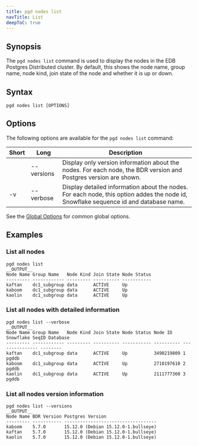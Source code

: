 ```yaml
---
title: pgd nodes list
navTitle: List
deepToC: true
---
```


## Synopsis

The `pgd nodes list` command is used to display the nodes in the EDB Postgres Distributed cluster. By default, this shows the node name, group name, node kind, join state of the node and whether it is up or down.

## Syntax

```plaintext
pgd nodes list [OPTIONS]
```

## Options

The following options are available for the `pgd nodes list` command:

| Short | Long       | Description                                                                                                                          |
|-------|------------|--------------------------------------------------------------------------------------------------------------------------------------|
|       | --versions | Display only version information about the nodes. For each node, the BDR version and Postgres version are shown.                     |
| -v    | --verbose  | Display detailed information about the nodes. For each node, this option addes the node id, Snowflake sequence id and database name. |


See the [Global Options](../#global-options) for common global options.

## Examples

### List all nodes

```shell
pgd nodes list
__OUTPUT__
Node Name Group Name   Node Kind Join State Node Status
--------- ------------ --------- ---------- -----------
kaftan    dc1_subgroup data      ACTIVE     Up         
kaboom    dc1_subgroup data      ACTIVE     Up         
kaolin    dc1_subgroup data      ACTIVE     Up   
```

### List all nodes with detailed information

```shell
pgd nodes list --verbose
__OUTPUT__
Node Name Group Name   Node Kind Join State Node Status Node ID    Snowflake SeqID Database
--------- ------------ --------- ---------- ----------- ---------- --------------- --------
kaftan    dc1_subgroup data      ACTIVE     Up          3490219809 1               pgddb   
kaboom    dc1_subgroup data      ACTIVE     Up          2710197610 2               pgddb   
kaolin    dc1_subgroup data      ACTIVE     Up          2111777360 3               pgddb
```

### List all nodes version information

```shell
pgd nodes list --versions
__OUTPUT__
Node Name BDR Version Postgres Version                   
--------- ----------- -----------------------------------
kaboom    5.7.0       15.12.0 (Debian 15.12.0-1.bullseye)
kaftan    5.7.0       15.12.0 (Debian 15.12.0-1.bullseye)
kaolin    5.7.0       15.12.0 (Debian 15.12.0-1.bullseye)
```
